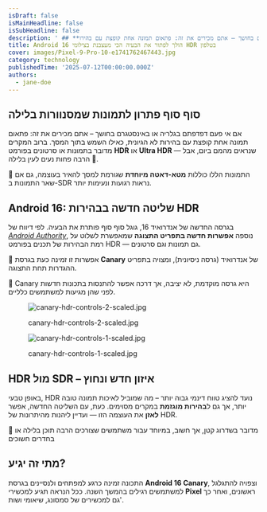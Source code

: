 ```yaml
---
isDraft: false
isMainHeadline: false
isSubHeadline: false
description: ' ## **סוף סוף פתרון לתמונות שמסנוורות בלילה**  אם אי פעם דפדפתם בגלריה או באינסטגרם בחושך – אתם מכירים את זה: פתאום תמונה אחת קופצת עם בהירו'
title: Android 16 הולך לפתור את הבעיה הכי מעצבנת בצילומי HDR בטלפון
cover: images/Pixel-9-Pro-10-e1741762467443.jpg
category: technology
publishedTime: '2025-07-12T00:00:00.000Z'
authors:
  - jane-doe
---
```


## **סוף סוף פתרון לתמונות שמסנוורות בלילה**

אם אי פעם דפדפתם בגלריה או באינסטגרם בחושך – אתם מכירים את זה: פתאום תמונה אחת קופצת עם בהירות לא הגיונית, כאילו השמש בתוך המסך. ברוב המקרים מדובר בתמונות או סרטונים בפורמט **HDR** או **Ultra HDR** — שנראים מהמם ביום, אבל הרבה פחות נעים לעין בלילה 🌙.

📱 התמונות הללו כוללות **מטא-דאטה מיוחדת** שגורמת למסך להאיר בעוצמה, גם אם שאר התמונות ב-SDR נראות רגועות ונעימות יותר.

## **Android 16: שליטה חדשה בבהירות HDR**

בגרסה החדשה של אנדרואיד 16, גוגל סוף סוף פותרת את הבעיה. לפי דיווח של [_Android Authority_](https://www.androidauthority.com/android-canary-hdr-settings-3576420/), נוספה **אפשרות חדשה בתפריט התצוגה** שמאפשרת לשלוט על רמת הבהירות של תכנים בפורמט HDR — גם תמונות וגם סרטונים.

📍 אפשרות זו זמינה כעת בגרסת **Canary** של אנדרואיד (גרסה ניסיונית), ומצויה בתפריט ההגדרות תחת התצוגה.

🧪 Canary היא גרסה מוקדמת, לא יציבה, אך דרכה אפשר להתנסות בתכונות חדשות לפני שהן מגיעות למשתמשים כלליים.

<figure>

![canary-hdr-controls-2-scaled.jpg](images/canary-hdr-controls-2-scaled.jpg-690x1536.webp)

<figcaption>

canary-hdr-controls-2-scaled.jpg

</figcaption>

</figure>

<figure>

![canary-hdr-controls-1-scaled.jpg](images/canary-hdr-controls-1-scaled.jpg-690x1536.webp)

<figcaption>

canary-hdr-controls-1-scaled.jpg

</figcaption>

</figure>

## **HDR מול SDR – איזון חדש ונחוץ**

באופן טבעי, HDR נועד להציג טווח דינמי גבוה יותר – מה שמוביל לאיכות תמונה טובה יותר, אך גם ל**בהירות מוגזמת** במקרים מסוימים. כעת, עם השליטה החדשה, אפשר **לאזן** את העוצמה הזו — ועדיין ליהנות מהיתרונות של HDR.

🎯 מדובר בשדרוג קטן, אך חשוב, במיוחד עבור משתמשים שצורכים הרבה תוכן בלילה או בחדרים חשוכים

## **מתי זה יגיע?**

התכונה זמינה כרגע למפתחים ולנסיינים בגרסת **Android 16 Canary**, וצפויה להתגלגל למשתמשים רגילים בהמשך השנה. ככל הנראה תגיע למכשירי **Pixel** ראשונים, ואחר כך גם למכשירים של סמסונג, שיאומי ושות'.
